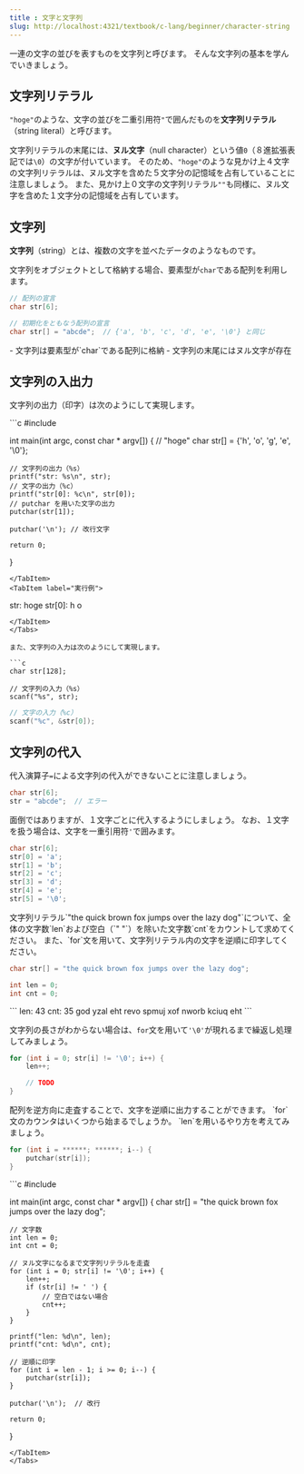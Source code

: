 ```yaml
---
title : 文字と文字列
slug: http://localhost:4321/textbook/c-lang/beginner/character-string
---
```



一連の文字の並びを表すものを文字列と呼びます。
そんな文字列の基本を学んでいきましょう。

## 文字列リテラル

`"hoge"`のような、文字の並びを二重引用符`"`で囲んだものを**文字列リテラル**（string literal）と呼びます。

文字列リテラルの末尾には、**ヌル文字**（null character）という値`0`（８進拡張表記では`\0`）の文字が付いています。
そのため、`"hoge"`のような見かけ上４文字の文字列リテラルは、ヌル文字を含めた５文字分の記憶域を占有していることに注意しましょう。
また、見かけ上０文字の文字列リテラル`""`も同様に、ヌル文字を含めた１文字分の記憶域を占有しています。

## 文字列

**文字列**（string）とは、複数の文字を並べたデータのようなものです。

文字列をオブジェクトとして格納する場合、要素型が`char`である配列を利用します。

```c
// 配列の宣言
char str[6];
```
```c
// 初期化をともなう配列の宣言
char str[] = "abcde";  // {'a', 'b', 'c', 'd', 'e', '\0'} と同じ
```

<Aside type="note" title="文字列">
- 文字列は要素型が`char`である配列に格納
- 文字列の末尾にはヌル文字が存在
</Aside>

## 文字列の入出力

文字列の出力（印字）は次のようにして実現します。

<Tabs>
<TabItem label="ソースコード">
```c
#include <stdio.h>

int main(int argc, const char * argv[]) {
    // "hoge"
    char str[] = {'h', 'o', 'g', 'e', '\0'};
    
    // 文字列の出力（%s）
    printf("str: %s\n", str);
    // 文字の出力（%c）
    printf("str[0]: %c\n", str[0]);
    // putchar を用いた文字の出力
    putchar(str[1]);
    
    putchar('\n'); // 改行文字
    
    return 0;
}
```
</TabItem>
<TabItem label="実行例">
```
str: hoge
str[0]: h
o
```
</TabItem>
</Tabs>

また、文字列の入力は次のようにして実現します。

```c
char str[128];

// 文字列の入力（%s）
scanf("%s", str);
```
```c
// 文字の入力（%c）
scanf("%c", &str[0]);
```

## 文字列の代入

代入演算子`=`による文字列の代入ができないことに注意しましょう。

```c
char str[6];
str = "abcde";  // エラー
```

面倒ではありますが、１文字ごとに代入するようにしましょう。
なお、１文字を扱う場合は、文字を一重引用符`'`で囲みます。

```c
char str[6];
str[0] = 'a';
str[1] = 'b';
str[2] = 'c';
str[3] = 'd';
str[4] = 'e';
str[5] = '\0';
```

<Tabs>
<TabItem label="問題">
文字列リテラル`"the quick brown fox jumps over the lazy dog"`について、全体の文字数`len`および空白（`" "`）を除いた文字数`cnt`をカウントして求めてください。
また、`for`文を用いて、文字列リテラル内の文字を逆順に印字してください。

```c
char str[] = "the quick brown fox jumps over the lazy dog";

int len = 0;
int cnt = 0;
```
</TabItem>
<TabItem label="実行例">
```
len: 43
cnt: 35
god yzal eht revo spmuj xof nworb kciuq eht
```
</TabItem>
<TabItem label="ヒント１">

文字列の長さがわからない場合は、`for`文を用いて`'\0'`が現れるまで繰返し処理してみましょう。
```c
for (int i = 0; str[i] != '\0'; i++) {
    len++;

    // TODO
}
```
</TabItem>
<TabItem label="ヒント２">
配列を逆方向に走査することで、文字を逆順に出力することができます。
`for`文のカウンタはいくつから始まるでしょうか。
`len`を用いるやり方を考えてみましょう。

```c
for (int i = ******; ******; i--) {
    putchar(str[i]);
}
```
</TabItem>
<TabItem label="解答例">
```c
#include <stdio.h>

int main(int argc, const char * argv[]) {
    char str[] = "the quick brown fox jumps over the lazy dog";
    
    // 文字数
    int len = 0;
    int cnt = 0;
    
    // ヌル文字になるまで文字列リテラルを走査
    for (int i = 0; str[i] != '\0'; i++) {
        len++;
        if (str[i] != ' ') {
            // 空白ではない場合
            cnt++;
        }
    }
    
    printf("len: %d\n", len);
    printf("cnt: %d\n", cnt);
    
    // 逆順に印字
    for (int i = len - 1; i >= 0; i--) {
        putchar(str[i]);
    }
    
    putchar('\n');  // 改行
    
    return 0;
}
```
</TabItem>
</Tabs>
